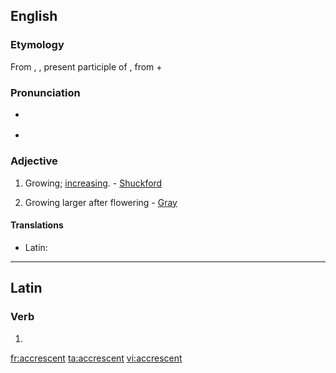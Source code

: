 ==English==

===Etymology===
From {{etyl|la|en}} {{term|accrescens|lang=la}}, {{term|accrescentis|lang=la}}, present participle of {{term|accresco|accrescere|lang=la}}, from {{term|ad|lang=la}} + {{term|cresco|crescere|lang=la|to grow}}

===Pronunciation===
* {{a|RP}} {{IPA|/əˈkɹɛsənt/}}
* {{audio|en-us-accrescent.ogg|Audio (US)}}

===Adjective===
{{en-adj}}

# Growing; [[increasing]]. - [[Shuckford]]
# {{botany}} Growing larger after flowering - [[Gray]]

====Translations====
{{trans-top|growing}}
* Latin: {{t|la|accrescens}}
{{trans-mid}}
{{trans-bottom}}

{{trans-top|botany}}
{{trans-mid}}
{{trans-bottom}}

----

==Latin==

===Verb===
{{la-verb-form|accrescent}}

# {{conjugation of|accresco|accrescō|3|p|fut|act|ind|lang=la}}


[[fr:accrescent]]
[[ta:accrescent]]
[[vi:accrescent]]